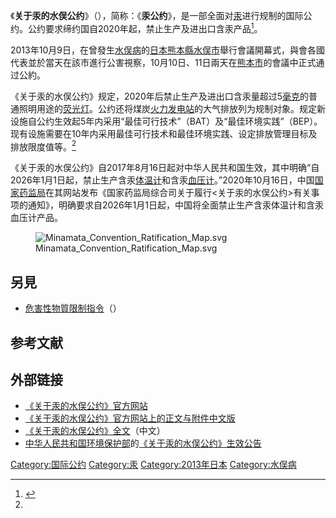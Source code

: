 {{Infobox Treaty
| name                = 汞公约
| long_name           = 关于汞的水俣公约
| caption             = 
| type                = 联合国条约
| date_drafted        =
| date_signed         = {{Start date|2013|10|10|df=y}}
| location_signed     = [[日本|日本]][[熊本縣|熊本縣]]
| date_sealed         = 
| date_effective      = {{Start date|2017|8|16|df=y}}
| condition_effective = 至少50个国家批准后90天
| date_expiration     =
| signatories         = 128
| parties             = 105
| depositor           = [[联合国秘书长|联合国秘书长]]
| language            =
| languages           = 阿拉伯语，中文，英语，法语，俄语，西班牙语
| website             = http://www.mercuryconvention.org/
| wikisource          = 
}}
《'''关于汞的水俣公约'''》（{{lang-en|the Minamata Convention on Mercury}}），简称：《'''汞公约'''》，是一部全面对[[汞|汞]]进行规制的国际公约。公约要求缔约国自2020年起，禁止生产及进出口含汞产品<ref name=BP1206>{{cite news|title=《关于汞的水俣公约》将推动汞削减及去除技术市场扩大|url=http://china.nikkeibp.com.cn/eco/news/catcorporatesj/5460-20131205.html|accessdate=2013-12-23|newspaper=日经BP社|date=2013-12-06}}</ref>。

2013年10月9日，在曾發生[[水俣病|水俣病]]的[[日本|日本]][[熊本縣|熊本縣]][[水俣市|水俣市]]舉行會議開幕式，與會各國代表並於當天在該市進行公害視察，10月10日、11日兩天在[[熊本市|熊本市]]的會議中正式通过公約。

《关于汞的水俣公约》规定，2020年后禁止生产及进出口含汞量超过5[[毫克|毫克]]的普通照明用途的[[荧光灯|荧光灯]]。公约还将煤炭[[火力发电站|火力发电站]]的大气排放列为规制对象。规定新设施自公约生效起5年内采用“最佳可行技术”（BAT）及“最佳环境实践”（BEP）。现有设施需要在10年内采用最佳可行技术和最佳环境实践、设定排放管理目标及排放限度值等。<ref name=BP1206 />

《关于汞的水俣公约》自2017年8月16日起对中华人民共和国生效，其中明确“自2026年1月1日起，禁止生产含汞[[体温计|体温计]]和含汞[[血压计|血压计]]。”2020年10月16日，中国[[国家药监局|国家药监局]]在其网站发布《国家药监局综合司关于履行<关于汞的水俣公约>有关事项的通知》，明确要求自2026年1月1日起，中国将全面禁止生产含汞体温计和含汞血压计产品。

[[File:Minamata_Convention_Ratification_Map.svg|thumb]]

==另見==
*[[危害性物質限制指令|危害性物質限制指令]]（{{lang|en|RoHS, Restriction of Hazardous Substances Directive 2002/95/EC}}）

==参考文献==
{{reflist}}

==外部链接==
{{wikisource|关于汞的水俣公约}}
* [http://www.mercuryconvention.org/ 《关于汞的水俣公约》官方网站]{{Wayback|url=http://www.mercuryconvention.org/ |date=20201219112112 }}
* [http://www.mercuryconvention.org/Portals/11/documents/Booklets/Minamata%20Convention%20on%20Mercury_booklet_Chinese.pdf 《关于汞的水俣公约》官方网站上的正文与附件中文版]{{Wayback|url=http://www.mercuryconvention.org/Portals/11/documents/Booklets/Minamata%20Convention%20on%20Mercury_booklet_Chinese.pdf |date=20150624012444 }}
* [http://www.unep.org/hazardoussubstances/Portals/9/Mercury/Documents/INC5/5_7_c_annex_advance.pdf 《关于汞的水俣公约》全文]{{Wayback|url=http://www.unep.org/hazardoussubstances/Portals/9/Mercury/Documents/INC5/5_7_c_annex_advance.pdf |date=20160305010039 }}（中文）
*[[中华人民共和国|中华人民共和国]][[环保部|环境保护部]]的[http://www.mee.gov.cn/gkml/hbb/bgg/201708/t20170816_419736.htm 《关于汞的水俣公约》生效公告]{{Wayback|url=http://www.mee.gov.cn/gkml/hbb/bgg/201708/t20170816_419736.htm |date=20201101205812 }} 

[[Category:国际公约|Category:国际公约]]
[[Category:汞|Category:汞]]
[[Category:2013年日本|Category:2013年日本]]
[[Category:水俣病|Category:水俣病]]
